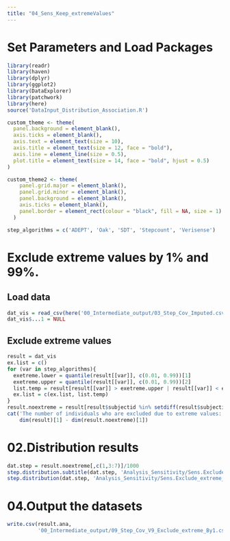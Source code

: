 ```yaml
---
title: "04_Sens_Keep_extremeValues"
---
```


# Set Parameters and Load Packages
```r
library(readr)
library(haven)
library(dplyr)
library(ggplot2)
library(DataExplorer)
library(patchwork)
library(here)
source('DataInput_Distribution_Association.R')

custom_theme <- theme(
  panel.background = element_blank(),
  axis.ticks = element_blank(),
  axis.text = element_text(size = 10),
  axis.title = element_text(size = 12, face = "bold"),
  axis.line = element_line(size = 0.5),
  plot.title = element_text(size = 14, face = "bold", hjust = 0.5)
)

custom_theme2 <- theme(
    panel.grid.major = element_blank(),  
    panel.grid.minor = element_blank(),  
    panel.background = element_blank(),  
    axis.ticks = element_blank(),  
    panel.border = element_rect(colour = "black", fill = NA, size = 1)
  )

step_algorithms = c('ADEPT', 'Oak', 'SDT', 'Stepcount', 'Verisense')
```

# Exclude extreme values by 1% and 99%.
## Load data
```r
dat_vis = read_csv(here('00_Intermediate_output/03_Step_Cov_Imputed.csv'))
dat_vis$...1 = NULL
```

## Exclude extreme values
```r
result = dat_vis
ex.list = c()
for (var in step_algorithms){
  exetreme.lower = quantile(result[[var]], c(0.01, 0.99))[1]
  exetreme.upper = quantile(result[[var]], c(0.01, 0.99))[2]
  list.temp = result[result[[var]] > exetreme.upper | result[[var]] < exetreme.lower,]$subjectid
  ex.list = c(ex.list, list.temp)
}
result.noextreme = result[result$subjectid %in% setdiff(result$subjectid, unique(ex.list)),] # N=62 excluded
cat('The number of individuals who are excluded due to extreme values: ', 
    dim(result)[1] - dim(result.noextreme)[1])
```

# 02.Distribution results
```r
dat.step = result.noextreme[,c(1,3:7)]/1000
step.distribution.subtitle(dat.step, 'Analysis_Sensitivity/Sens.Exclude_extreme_By10')
step.distribution(dat.step, 'Analysis_Sensitivity/Sens.Exclude_extreme_By10')
```

# 04.Output the datasets
```r
write.csv(result.ana, 
          '00_Intermediate_output/09_Step_Cov_V9_Exclude_extreme_By1.csv')
```

